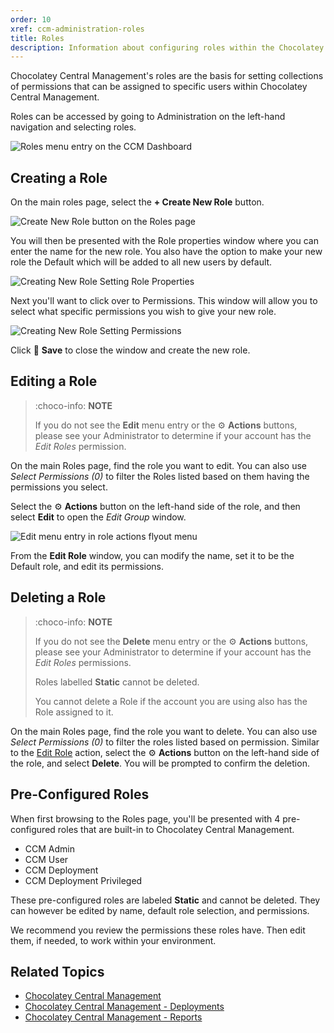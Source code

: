 ```yaml
---
order: 10
xref: ccm-administration-roles
title: Roles
description: Information about configuring roles within the Chocolatey Central Management Administration section
---
```


Chocolatey Central Management's roles are the basis for setting collections of permissions that can be assigned to specific users within Chocolatey Central Management.

Roles can be accessed by going to Administration on the left-hand navigation and selecting roles.

![Roles menu entry on the CCM Dashboard](/images/ccm-playwright/dashboard/left-menu-nested-roles.png)

## Creating a Role

On the main roles page, select the **+ Create New Role** button.

![Create New Role button on the Roles page](/images/ccm-playwright/administration/roles/button-create-new-role.png)

You will then be presented with the Role properties window where you can enter the name for the new role. You also have the option to make your new role the Default which will be added to all new users by default.

![Creating New Role Setting Role Properties](/images/ccm-playwright/administration/roles/modal-new-role-tab-role.png)

Next you'll want to click over to Permissions. This window will allow you to select what specific permissions you wish to give your new role.

![Creating New Role Setting Permissions](/images/ccm-playwright/administration/roles/modal-new-role-tab-permissions.png)

Click :floppy_disk: **Save** to close the window and create the new role.

## Editing a Role

> :choco-info: **NOTE**
>
> If you do not see the **Edit** menu entry or the :gear: **Actions** buttons, please see your Administrator to determine if your account has the _Edit Roles_ permission.

On the main Roles page, find the role you want to edit.
You can also use _Select Permissions (0)_ to filter the Roles listed based on them having the permissions you select.

Select the :gear: **Actions** button on the left-hand side of the role, and then select **Edit** to open the _Edit Group_ window.

![Edit menu entry in role actions flyout menu](/images/ccm-playwright/administration/roles/table-row-button-action-dropdown-menu-edit.png)

From the **Edit Role** window, you can modify the name, set it to be the Default role, and edit its permissions.

## Deleting a Role

> :choco-info: **NOTE**
>
> If you do not see the **Delete** menu entry or the :gear: **Actions** buttons, please see your Administrator to determine if your account has the _Edit Roles_ permissions.
>
> Roles labelled **Static** cannot be deleted.
>
> You cannot delete a Role if the account you are using also has the Role assigned to it.

On the main Roles page, find the role you want to delete. You can also use _Select Permissions (0)_ to filter the roles listed based on permission. Similar to the [Edit Role](#editing-a-role) action, select the :gear: **Actions** button on the left-hand side of the role, and select **Delete**. You will be prompted to confirm the deletion.

## Pre-Configured Roles

When first browsing to the Roles page, you'll be presented with 4 pre-configured roles that are built-in to Chocolatey Central Management.

* CCM Admin
* CCM User
* CCM Deployment
* CCM Deployment Privileged

These pre-configured roles are labeled **Static** and cannot be deleted. They can however be edited by name, default role selection, and permissions.

We recommend you review the permissions these roles have. Then edit them, if needed, to work within your environment.

## Related Topics

* [Chocolatey Central Management](xref:central-management)
* [Chocolatey Central Management - Deployments](xref:ccm-deployments)
* [Chocolatey Central Management - Reports](xref:ccm-reports)
